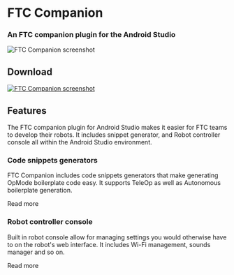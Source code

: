 
# FTC Companion
### An FTC companion plugin for the Android Studio

![FTC Companion screenshot](img/screenshot.png)

## Download
[![FTC Companion screenshot](img/marketplace.png)](https://plugins.jetbrains.com/plugin/24888-ftc-companion)

## Features
The FTC companion plugin for Android Studio makes it easier for FTC teams to develop their robots. It includes snippet
generator, and Robot controller console all within the Android Studio environment.

### Code snippets generators
FTC Companion includes code snippets generators that make generating OpMode boilerplate code easy. It supports TeleOp
as well as Autonomous boilerplate generation.

<Link className="button button--primary" to="/docs/ftccompanion/snippet-generators">Read more</Link>

### Robot controller console
Built in robot console allow for managing settings you would otherwise have to on the robot's web interface. It includes
Wi-Fi management, sounds manager and so on.

<Link className="button button--primary" to="/docs/ftccompanion/controller-console">Read more</Link>
